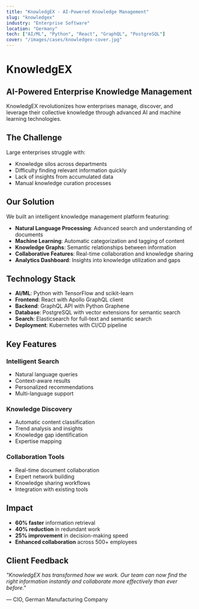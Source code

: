 ```yaml
---
title: "KnowledgEX - AI-Powered Knowledge Management"
slug: "knowledgex"
industry: "Enterprise Software"
location: "Germany"
tech: ["AI/ML", "Python", "React", "GraphQL", "PostgreSQL"]
cover: "/images/cases/knowledgex-cover.jpg"
---
```


# KnowledgEX

## AI-Powered Enterprise Knowledge Management

KnowledgEX revolutionizes how enterprises manage, discover, and leverage their collective knowledge through advanced AI and machine learning technologies.

## The Challenge

Large enterprises struggle with:

- Knowledge silos across departments
- Difficulty finding relevant information quickly
- Lack of insights from accumulated data
- Manual knowledge curation processes

## Our Solution

We built an intelligent knowledge management platform featuring:

- **Natural Language Processing**: Advanced search and understanding of documents
- **Machine Learning**: Automatic categorization and tagging of content
- **Knowledge Graphs**: Semantic relationships between information
- **Collaborative Features**: Real-time collaboration and knowledge sharing
- **Analytics Dashboard**: Insights into knowledge utilization and gaps

## Technology Stack

- **AI/ML**: Python with TensorFlow and scikit-learn
- **Frontend**: React with Apollo GraphQL client
- **Backend**: GraphQL API with Python Graphene
- **Database**: PostgreSQL with vector extensions for semantic search
- **Search**: Elasticsearch for full-text and semantic search
- **Deployment**: Kubernetes with CI/CD pipeline

## Key Features

### Intelligent Search
- Natural language queries
- Context-aware results
- Personalized recommendations
- Multi-language support

### Knowledge Discovery
- Automatic content classification
- Trend analysis and insights
- Knowledge gap identification
- Expertise mapping

### Collaboration Tools
- Real-time document collaboration
- Expert network building
- Knowledge sharing workflows
- Integration with existing tools

## Impact

- **60% faster** information retrieval
- **40% reduction** in redundant work
- **25% improvement** in decision-making speed
- **Enhanced collaboration** across 500+ employees

## Client Feedback

*"KnowledgEX has transformed how we work. Our team can now find the right information instantly and collaborate more effectively than ever before."*

— CIO, German Manufacturing Company
